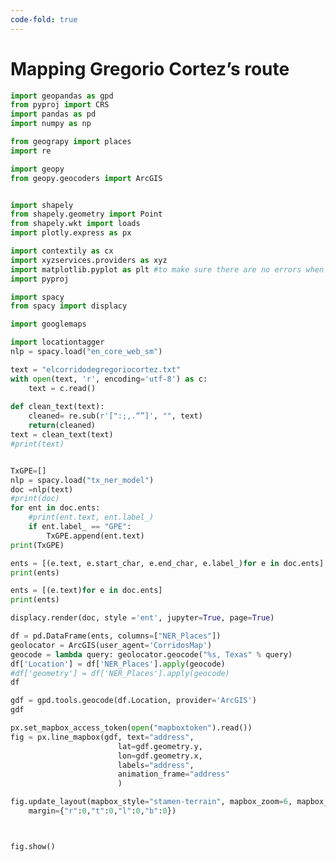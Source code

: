 ```yaml
---
code-fold: true
---
```


# Mapping Gregorio Cortez's route 

```python
import geopandas as gpd
from pyproj import CRS
import pandas as pd
import numpy as np

from geograpy import places
import re

import geopy
from geopy.geocoders import ArcGIS


import shapely
from shapely.geometry import Point
from shapely.wkt import loads
import plotly.express as px 

import contextily as cx
import xyzservices.providers as xyz
import matplotlib.pyplot as plt #to make sure there are no errors when plotting a graph
import pyproj

import spacy
from spacy import displacy

import googlemaps

import locationtagger
nlp = spacy.load("en_core_web_sm")
```

```python
text = "elcorridodegregoriocortez.txt"
with open(text, 'r', encoding='utf-8') as c:
    text = c.read()
    
def clean_text(text):
    cleaned= re.sub(r'[":;,.“”]', "", text)
    return(cleaned)
text = clean_text(text)
#print(text)


TxGPE=[]
nlp = spacy.load("tx_ner_model")
doc =nlp(text) 
#print(doc)
for ent in doc.ents:
    #print(ent.text, ent.label_)
    if ent.label_ == "GPE":
        TxGPE.append(ent.text)
print(TxGPE)
```

```python
ents = [(e.text, e.start_char, e.end_char, e.label_)for e in doc.ents]
print(ents)

ents = [(e.text)for e in doc.ents]
print(ents)
```

```python
displacy.render(doc, style ='ent', jupyter=True, page=True)
```

```python
df = pd.DataFrame(ents, columns=["NER_Places"])
geolocator = ArcGIS(user_agent='CorridosMap')
geocode = lambda query: geolocator.geocode("%s, Texas" % query)
df['Location'] = df['NER_Places'].apply(geocode)
#df['geometry'] = df['NER_Places'].apply(geocode)
df
```

```python
gdf = gpd.tools.geocode(df.Location, provider='ArcGIS')
gdf
```

```python
px.set_mapbox_access_token(open("mapboxtoken").read())
fig = px.line_mapbox(gdf, text="address",
                        lat=gdf.geometry.y,
                        lon=gdf.geometry.x,
                        labels="address",
                        animation_frame="address"
                        )

fig.update_layout(mapbox_style="stamen-terrain", mapbox_zoom=6, mapbox_center_lat = 29,
    margin={"r":0,"t":0,"l":0,"b":0})



fig.show()
```

